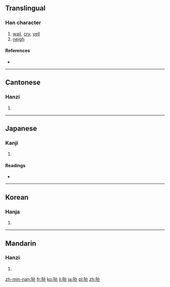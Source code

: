 ==Translingual==

===Han character===
{{Han char|rn=30|rad=口|as=09|sn=12|four=6001<sub>7</sub>|canj=口卜口山 (RYRU)|ids=⿰[[口]][[亮]]}}

# [[wail]], [[cry]], [[yell]]
# [[neigh]]

====References====
* {{Han ref|kx=0200.050|dkj=03978|dj=0421.190|hdz=10659.010|uh=55A8|ud=21928|bh=D867|bd=55399}}

----

==Cantonese==

===Hanzi===
{{yue-hanzi|jyut=|y=leung6}}

# {{defn|lang=yue|sort=口09}}

----

==Japanese==

===Kanji===
{{ja-kanji|grade=|rs=口09}}

# {{defn|lang=ja|sort=口09}}

====Readings====
* {{ja-readings|on=[[りょう]] (ryō)|kun=[[ほがらか]] (hogaraka)}}

----

==Korean==

===Hanja===
{{ko-hanja|hangeul=량|rv=ryang|mr=ryang}}

# {{defn|lang=ko|sort=口09}}

----

==Mandarin==

===Hanzi===
{{cmn-hanzi|pin=[[liàng]] ([[liang4]]), [[sàng]] ([[sang4]])|wg=liang<sup>4</sup>, sang<sup>4</sup>}}

# {{defn|lang=cmn|sort=口09}}

[[zh-min-nan:喨]]
[[fr:喨]]
[[ko:喨]]
[[li:喨]]
[[ja:喨]]
[[pl:喨]]
[[zh:喨]]